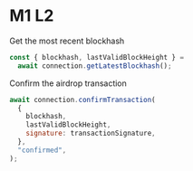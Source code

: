 # M1 L2

Get the most recent blockhash

```js
const { blockhash, lastValidBlockHeight } =
  await connection.getLatestBlockhash();
```

Confirm the airdrop transaction

```js
await connection.confirmTransaction(
  {
    blockhash,
    lastValidBlockHeight,
    signature: transactionSignature,
  },
  "confirmed",
);
```
